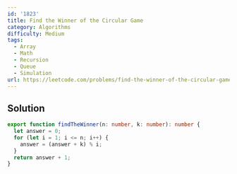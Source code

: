 ```yaml
---
id: '1823'
title: Find the Winner of the Circular Game
category: Algorithms
difficulty: Medium
tags:
  - Array
  - Math
  - Recursion
  - Queue
  - Simulation
url: https://leetcode.com/problems/find-the-winner-of-the-circular-game
---
```


## Solution

```typescript filename="solution.ts" copy
export function findTheWinner(n: number, k: number): number {
  let answer = 0;
  for (let i = 1; i <= n; i++) {
    answer = (answer + k) % i;
  }
  return answer + 1;
}
```
